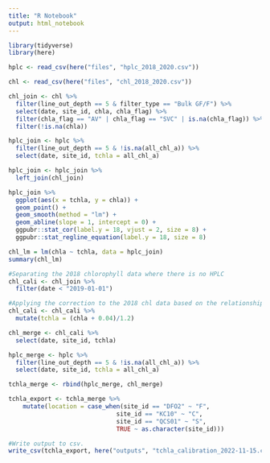 ```yaml
---
title: "R Notebook"
output: html_notebook
---
```


```r
library(tidyverse)
library(here)
```

```r
hplc <- read_csv(here("files", "hplc_2018_2020.csv"))

chl <- read_csv(here("files", "chl_2018_2020.csv"))
```
```r

chl_join <- chl %>% 
  filter(line_out_depth == 5 & filter_type == "Bulk GF/F") %>% 
  select(date, site_id, chla, chla_flag) %>% 
  filter(chla_flag == "AV" | chla_flag == "SVC" | is.na(chla_flag)) %>% 
  filter(!is.na(chla))

hplc_join <- hplc %>% 
  filter(line_out_depth == 5 & !is.na(all_chl_a)) %>% 
  select(date, site_id, tchla = all_chl_a)

hplc_join <- hplc_join %>% 
  left_join(chl_join)

hplc_join %>% 
  ggplot(aes(x = tchla, y = chla)) + 
  geom_point() +
  geom_smooth(method = "lm") +
  geom_abline(slope = 1, intercept = 0) +
  ggpubr::stat_cor(label.y = 18, vjust = 2, size = 8) +
  ggpubr::stat_regline_equation(label.y = 18, size = 8)

chl_lm = lm(chla ~ tchla, data = hplc_join) 
summary(chl_lm) 

```



```r
#Separating the 2018 chlorophyll data where there is no HPLC
chl_cali <- chl_join %>%
  filter(date < "2019-01-01")

#Applying the correction to the 2018 chl data based on the relationship between chl and HPLC TChla for 2019 and 2020. This relationship is plotted below.
chl_cali <- chl_cali %>% 
  mutate(tchla = (chla + 0.04)/1.2)

chl_merge <- chl_cali %>% 
  select(date, site_id, tchla)

hplc_merge <- hplc %>% 
  filter(line_out_depth == 5 & !is.na(all_chl_a)) %>% 
  select(date, site_id, tchla = all_chl_a)

tchla_merge <- rbind(hplc_merge, chl_merge)

tchla_export <- tchla_merge %>% 
    mutate(location = case_when(site_id == "DFO2" ~ "F",
                              site_id == "KC10" ~ "C",
                              site_id == "QCS01" ~ "S",
                              TRUE ~ as.character(site_id)))
```

```r
#Write output to csv.
write_csv(tchla_export, here("outputs", "tchla_calibration_2022-11-15.csv"))
```
